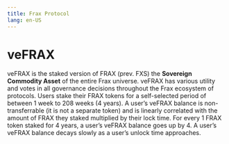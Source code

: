 ```yaml
---
title: Frax Protocol
lang: en-US
---
```



# veFRAX
veFRAX is the staked version of FRAX (prev. FXS) the **Sovereign Commodity Asset** of the entire Frax universe. veFRAX has various utility and votes in all governance decisions throughout the Frax ecosystem of protocols. Users stake their FRAX tokens for a self-selected period of between 1 week to 208 weeks (4 years). A user’s veFRAX balance is non-transferrable (it is not a separate token) and is linearly correlated with the amount of FRAX they staked multiplied by their lock time. For every 1 FRAX token staked for 4 years, a user’s veFRAX balance goes up by 4. A user’s veFRAX balance decays slowly as a user’s unlock time approaches.

